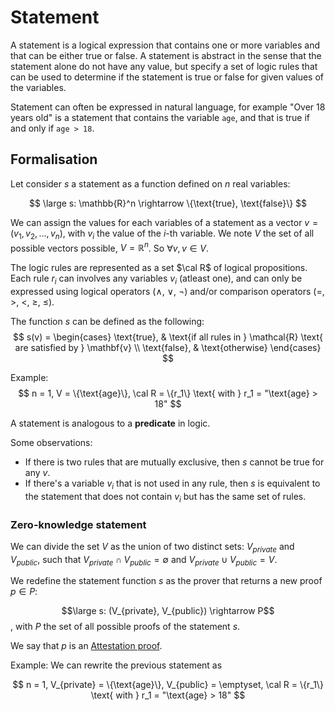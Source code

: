 # Statement

A statement is a logical expression that contains one or more variables and that can be either true or false.
A statement is abstract in the sense that the statement alone do not have any value, but specify a set of logic rules that can be used to determine if the statement is true or false for given values of the variables.

Statement can often be expressed in natural language, for example "Over 18 years old" is a statement that contains the variable `age`, and that is true if and only if `age > 18`.

## Formalisation

Let consider $s$ a statement as a function defined on $n$ real variables:

$$
\large
s: \mathbb{R}^n \rightarrow \{\text{true}, \text{false}\}
$$

We can assign the values for each variables of a statement as a vector $v = (v_1, v_2, ..., v_n)$, with $v_i$ the value of the $i$-th variable.
We note $V$ the set of all possible vectors possible, $V = \mathbb{R}^n$. So $\forall v, v \in V$.

The logic rules are represented as a set $\cal R$ of logical propositions.
Each rule $r_i$ can involves any variables $v_i$ (atleast one), and can only be expressed using logical operators ($\land$, $\lor$, $\lnot$) and/or comparison operators ($=$, $>$, $<$, $\geq$, $\leq$).

The function $s$ can be defined as the following:
$$
s(v) =
\begin{cases} 
\text{true}, & \text{if all rules in } \mathcal{R} \text{ are satisfied by } \mathbf{v} \\ 
\text{false}, & \text{otherwise} 
\end{cases}
$$

Example:
$$
n = 1, V = \{\text{age}\}, \cal R = \{r_1\} \text{ with } r_1 = "\text{age} > 18"
$$

A statement is analogous to a **predicate** in logic.

Some observations:
- If there is two rules that are mutually exclusive, then $s$ cannot be true for any $v$.
- If there's a variable $v_i$ that is not used in any rule, then $s$ is equivalent to the statement that does not contain $v_i$ but has the same set of rules.

### Zero-knowledge statement

We can divide the set $V$ as the union of two distinct sets: $V_{private}$ and $V_{public}$, such that $V_{private} \cap V_{public} = \emptyset$ and $V_{private} \cup V_{public} = V$.

We redefine the statement function $s$ as the prover that returns a new proof $p \in P$:

$$\large s: (V_{private}, V_{public}) \rightarrow P$$, with $P$ the set of all possible proofs of the statement $s$.

We say that $p$ is an [Attestation proof](./Attestation).

Example: We can rewrite the previous statement as

$$
n = 1, V_{private} = \{\text{age}\}, V_{public} = \emptyset, \cal R = \{r_1\} \text{ with } r_1 = "\text{age} > 18"
$$